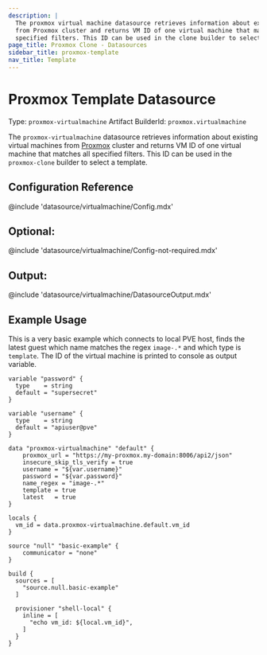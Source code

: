 ```yaml
---
description: |
  The proxmox virtual machine datasource retrieves information about existing virtual machines
  from Proxmox cluster and returns VM ID of one virtual machine that matches all
  specified filters. This ID can be used in the clone builder to select a template.
page_title: Proxmox Clone - Datasources
sidebar_title: proxmox-template
nav_title: Template
---
```


# Proxmox Template Datasource

Type: `proxmox-virtualmachine`
Artifact BuilderId: `proxmox.virtualmachine`

The `proxmox-virtualmachine` datasource retrieves information about existing virtual machines
from [Proxmox](https://www.proxmox.com/en/proxmox-ve) cluster and returns VM ID of one virtual machine
that matches all specified filters. This ID can be used in the `proxmox-clone` builder to select a template.

## Configuration Reference

@include 'datasource/virtualmachine/Config.mdx'

## Optional:

@include 'datasource/virtualmachine/Config-not-required.mdx'

## Output:

@include 'datasource/virtualmachine/DatasourceOutput.mdx'

## Example Usage

This is a very basic example which connects to local PVE host, finds the latest
guest which name matches the regex `image-.*` and which type is `template`. The
ID of the virtual machine is printed to console as output variable.

```hcl
variable "password" {
  type    = string
  default = "supersecret"
}

variable "username" {
  type    = string
  default = "apiuser@pve"
}

data "proxmox-virtualmachine" "default" {
    proxmox_url = "https://my-proxmox.my-domain:8006/api2/json"
    insecure_skip_tls_verify = true
    username = "${var.username}"
    password = "${var.password}"
    name_regex = "image-.*"
    template = true
    latest   = true
}

locals {
  vm_id = data.proxmox-virtualmachine.default.vm_id
}

source "null" "basic-example" {
    communicator = "none"
}

build {
  sources = [
    "source.null.basic-example"
  ]

  provisioner "shell-local" {
    inline = [
      "echo vm_id: ${local.vm_id}",
    ]
  }
}
```
